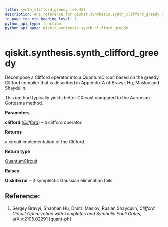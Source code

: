 ```yaml
---
title: synth_clifford_greedy (v0.43)
description: API reference for qiskit.synthesis.synth_clifford_greedy in qiskit v0.43
in_page_toc_min_heading_level: 1
python_api_type: function
python_api_name: qiskit.synthesis.synth_clifford_greedy
---
```


<span id="qiskit-synthesis-synth-clifford-greedy" />

# qiskit.synthesis.synth\_clifford\_greedy

<Function id="qiskit.synthesis.synth_clifford_greedy" isDedicatedPage={true} github="https://github.com/qiskit/qiskit/tree/stable/0.24/qiskit/synthesis/clifford/clifford_decompose_greedy.py" signature="synth_clifford_greedy(clifford)">
  Decompose a Clifford operator into a QuantumCircuit based on the greedy Clifford compiler that is described in Appendix A of Bravyi, Hu, Maslov and Shaydulin.

  This method typically yields better CX cost compared to the Aaronson-Gottesma method.

  **Parameters**

  **clifford** ([*Clifford*](qiskit.quantum_info.Clifford "qiskit.quantum_info.Clifford")) – a clifford operator.

  **Returns**

  a circuit implementation of the Clifford.

  **Return type**

  [QuantumCircuit](qiskit.circuit.QuantumCircuit "qiskit.circuit.QuantumCircuit")

  **Raises**

  **QiskitError** – if symplectic Gaussian elimination fails.

  ## Reference:

  1.  Sergey Bravyi, Shaohan Hu, Dmitri Maslov, Ruslan Shaydulin, *Clifford Circuit Optimization with Templates and Symbolic Pauli Gates*, [arXiv:2105.02291 \[quant-ph\]](https://arxiv.org/abs/2105.02291)
</Function>

